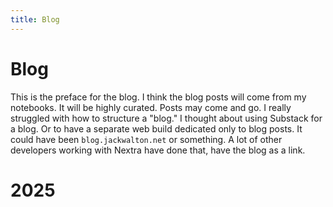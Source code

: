 ```yaml
---
title: Blog
---
```



# Blog

This is the preface for the blog. I think the blog posts will come from my notebooks. It will be highly curated. Posts may come and go. I really struggled with how to structure a "blog."  I thought about using Substack for a blog. Or to have a separate web build dedicated only to blog posts. It could have been `blog.jackwalton.net` or something. A lot of other developers working with Nextra have done that, have the blog as a link.

# 2025

<Cards>
  <Cards.Card
    title="Blog Post A"
    href="/blog/a"
    arrow
  />
  <Cards.Card
    title="Blog Post B"
    href="/blog/b"
    arrow
  />
  <Cards.Card
    title="Blog Post C"
    href="/blog/c"
    arrow
  />
</Cards>
